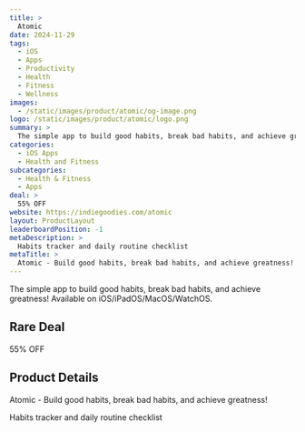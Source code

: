 ```yaml
---
title: >
  Atomic
date: 2024-11-29
tags:
  - iOS
  - Apps
  - Productivity
  - Health
  - Fitness
  - Wellness
images:
  - /static/images/product/atomic/og-image.png
logo: /static/images/product/atomic/logo.png
summary: >
  The simple app to build good habits, break bad habits, and achieve greatness! Available on iOS/iPadOS/MacOS/WatchOS.
categories:
  - iOS Apps
  - Health and Fitness
subcategories:
  - Health & Fitness
  - Apps
deal: >
  55% OFF
website: https://indiegoodies.com/atomic
layout: ProductLayout
leaderboardPosition: -1
metaDescription: >
  Habits tracker and daily routine checklist
metaTitle: >
  Atomic - Build good habits, break bad habits, and achieve greatness!
---
```

The simple app to build good habits, break bad habits, and achieve greatness! Available on iOS/iPadOS/MacOS/WatchOS.

## Rare Deal

55% OFF

## Product Details

Atomic - Build good habits, break bad habits, and achieve greatness!

Habits tracker and daily routine checklist
